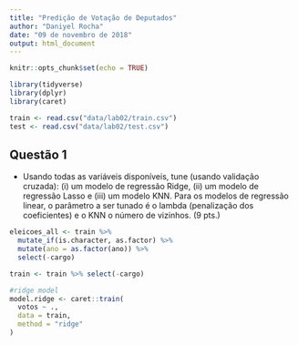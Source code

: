 ```yaml
---
title: "Predição de Votação de Deputados"
author: "Daniyel Rocha"
date: "09 de novembro de 2018"
output: html_document
---
```


```r
knitr::opts_chunk$set(echo = TRUE)
```

```r
library(tidyverse)
library(dplyr)
library(caret)
```

```r
train <- read.csv("data/lab02/train.csv")
test <- read.csv("data/lab02/test.csv")
```

## Questão 1
  + Usando todas as variáveis disponíveis, tune (usando validação cruzada): (i) um modelo de regressão Ridge, (ii) um modelo de regressão Lasso e (iii) um modelo KNN. Para os modelos de regressão linear, o parâmetro a ser tunado é o lambda (penalização dos coeficientes) e o KNN o número de vizinhos. (9 pts.)
  
```r
eleicoes_all <- train %>% 
  mutate_if(is.character, as.factor) %>% 
  mutate(ano = as.factor(ano)) %>% 
  select(-cargo)

train <- train %>% select(-cargo)

#ridge model
model.ridge <- caret::train(
  votos ~ .,
  data = train,
  method = "ridge"
)
```
  
  